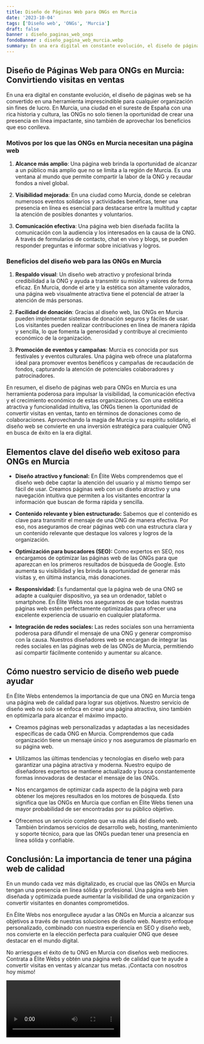 ```yaml
---
title: Diseño de Páginas Web para ONGs en Murcia
date: '2023-10-04'
tags: ['Diseño web', 'ONGs', 'Murcia']
draft: false
banner : diseño_paginas_web_ongs
fondoBanner : diseño_pagina_web_murcia.webp
summary: En una era digital en constante evolución, el diseño de páginas web se ha convertido en una herramienta imprescindible para cualquier organización sin fines de lucro. En Murcia, una ciudad en el sureste de España con una rica historia y cultura, las ONGs no solo tienen la oportunidad de crear una presencia en línea impactante, sino también de aprovechar los beneficios que eso conlleva.
---
```


## Diseño de Páginas Web para ONGs en Murcia: Convirtiendo visitas en ventas

En una era digital en constante evolución, el diseño de páginas web se ha convertido en una herramienta imprescindible para cualquier organización sin fines de lucro. En Murcia, una ciudad en el sureste de España con una rica historia y cultura, las ONGs no solo tienen la oportunidad de crear una presencia en línea impactante, sino también de aprovechar los beneficios que eso conlleva.

### Motivos por los que las ONGs en Murcia necesitan una página web

1. **Alcance más amplio**: Una página web brinda la oportunidad de alcanzar a un público más amplio que no se limita a la región de Murcia. Es una ventana al mundo que permite compartir la labor de la ONG y recaudar fondos a nivel global.

2. **Visibilidad mejorada**: En una ciudad como Murcia, donde se celebran numerosos eventos solidarios y actividades benéficas, tener una presencia en línea es esencial para destacarse entre la multitud y captar la atención de posibles donantes y voluntarios.

3. **Comunicación efectiva**: Una página web bien diseñada facilita la comunicación con la audiencia y los interesados ​​en la causa de la ONG. A través de formularios de contacto, chat en vivo y blogs, se pueden responder preguntas e informar sobre iniciativas y logros.

### Beneficios del diseño web para las ONGs en Murcia

1. **Respaldo visual**: Un diseño web atractivo y profesional brinda credibilidad a la ONG y ayuda a transmitir su misión y valores de forma eficaz. En Murcia, donde el arte y la estética son altamente valorados, una página web visualmente atractiva tiene el potencial de atraer la atención de más personas.

2. **Facilidad de donación**: Gracias al diseño web, las ONGs en Murcia pueden implementar sistemas de donación seguros y fáciles de usar. Los visitantes pueden realizar contribuciones en línea de manera rápida y sencilla, lo que fomenta la generosidad y contribuye al crecimiento económico de la organización.

3. **Promoción de eventos y campañas**: Murcia es conocida por sus festivales y eventos culturales. Una página web ofrece una plataforma ideal para promover eventos benéficos y campañas de recaudación de fondos, capturando la atención de potenciales colaboradores y patrocinadores.

En resumen, el diseño de páginas web para ONGs en Murcia es una herramienta poderosa para impulsar la visibilidad, la comunicación efectiva y el crecimiento económico de estas organizaciones. Con una estética atractiva y funcionalidad intuitiva, las ONGs tienen la oportunidad de convertir visitas en ventas, tanto en términos de donaciones como de colaboraciones. Aprovechando la magia de Murcia y su espíritu solidario, el diseño web se convierte en una inversión estratégica para cualquier ONG en busca de éxito en la era digital.

<GifSeo />

<Cta />

## Elementos clave del diseño web exitoso para ONGs en Murcia

- **Diseño atractivo y funcional:** En Élite Webs comprendemos que el diseño web debe captar la atención del usuario y al mismo tiempo ser fácil de usar. Creamos páginas web con un diseño atractivo y una navegación intuitiva que permiten a los visitantes encontrar la información que buscan de forma rápida y sencilla.

- **Contenido relevante y bien estructurado:** Sabemos que el contenido es clave para transmitir el mensaje de una ONG de manera efectiva. Por eso, nos aseguramos de crear páginas web con una estructura clara y un contenido relevante que destaque los valores y logros de la organización.

- **Optimización para buscadores (SEO):** Como expertos en SEO, nos encargamos de optimizar las páginas web de las ONGs para que aparezcan en los primeros resultados de búsqueda de Google. Esto aumenta su visibilidad y les brinda la oportunidad de generar más visitas y, en última instancia, más donaciones.

- **Responsividad:** Es fundamental que la página web de una ONG se adapte a cualquier dispositivo, ya sea un ordenador, tablet o smartphone. En Élite Webs nos aseguramos de que todas nuestras páginas web estén perfectamente optimizadas para ofrecer una excelente experiencia de usuario en cualquier plataforma.

- **Integración de redes sociales:** Las redes sociales son una herramienta poderosa para difundir el mensaje de una ONG y generar compromiso con la causa. Nuestros diseñadores web se encargan de integrar las redes sociales en las páginas web de las ONGs de Murcia, permitiendo así compartir fácilmente contenido y aumentar su alcance.

## Cómo nuestro servicio de diseño web puede ayudar

En Élite Webs entendemos la importancia de que una ONG en Murcia tenga una página web de calidad para lograr sus objetivos. Nuestro servicio de diseño web no solo se enfoca en crear una página atractiva, sino también en optimizarla para alcanzar el máximo impacto.

- Creamos páginas web personalizadas y adaptadas a las necesidades específicas de cada ONG en Murcia. Comprendemos que cada organización tiene un mensaje único y nos aseguramos de plasmarlo en su página web.

- Utilizamos las últimas tendencias y tecnologías en diseño web para garantizar una página atractiva y moderna. Nuestro equipo de diseñadores expertos se mantiene actualizado y busca constantemente formas innovadoras de destacar el mensaje de las ONGs.

- Nos encargamos de optimizar cada aspecto de la página web para obtener los mejores resultados en los motores de búsqueda. Esto significa que las ONGs en Murcia que confían en Élite Webs tienen una mayor probabilidad de ser encontradas por su público objetivo.

- Ofrecemos un servicio completo que va más allá del diseño web. También brindamos servicios de desarrollo web, hosting, mantenimiento y soporte técnico, para que las ONGs puedan tener una presencia en línea sólida y confiable.

## Conclusión: La importancia de tener una página web de calidad

En un mundo cada vez más digitalizado, es crucial que las ONGs en Murcia tengan una presencia en línea sólida y profesional. Una página web bien diseñada y optimizada puede aumentar la visibilidad de una organización y convertir visitantes en donantes comprometidos.

En Élite Webs nos enorgullece ayudar a las ONGs en Murcia a alcanzar sus objetivos a través de nuestras soluciones de diseño web. Nuestro enfoque personalizado, combinado con nuestra experiencia en SEO y diseño web, nos convierte en la elección perfecta para cualquier ONG que desee destacar en el mundo digital.

No arriesgues el éxito de tu ONG en Murcia con diseños web mediocres. Contrata a Élite Webs y obtén una página web de calidad que te ayude a convertir visitas en ventas y alcanzar tus metas. ¡Contacta con nosotros hoy mismo!

<Video />

<CtaBot job='ONGs' city='Murcia'/>

<Gmaps query='Murcia+españa+maps' />